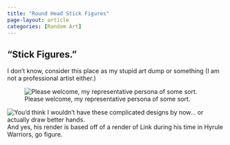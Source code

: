 ```yaml
---
title: "Round Head Stick Figures"
page-layout: article
categories: [Random Art]
---
```


## "Stick Figures."

I don't know, consider this place as my stupid art dump or something (I am not a professional artist either.)

![Please welcome, my representative persona of some sort.](images/SEEMS LEGIT Transparent.png)

![You'd think I wouldn't have these complicated designs by now... or actually draw better hands.](images/Aran Ward 2024.png)
And yes, his render is based off of a render of Link during his time in Hyrule Warriors, go figure.
